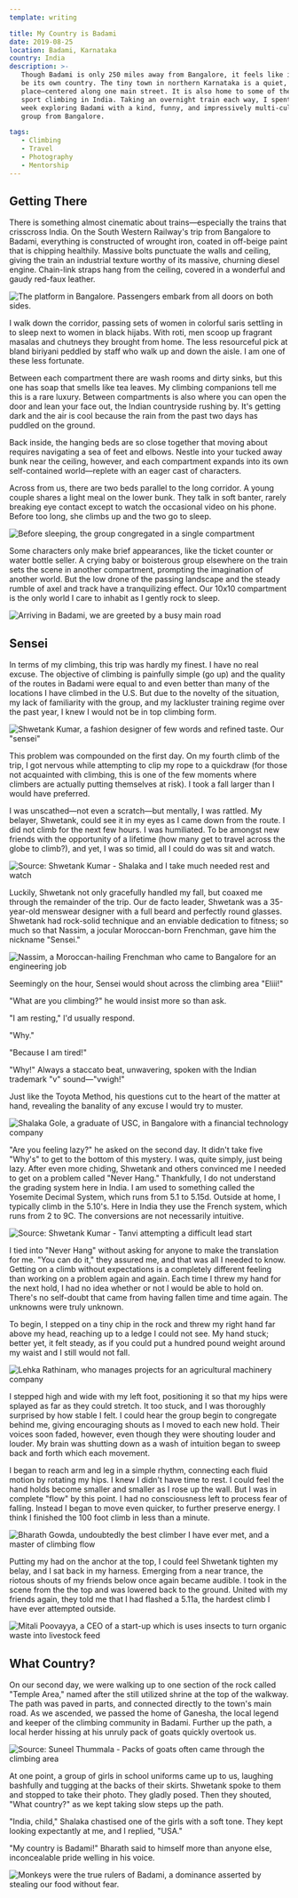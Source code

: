 ```yaml
---
template: writing

title: My Country is Badami
date: 2019-08-25
location: Badami, Karnataka
country: India
description: >-
   Though Badami is only 250 miles away from Bangalore, it feels like it could
   be its own country. The tiny town in northern Karnataka is a quiet, religious
   place—centered along one main street. It is also home to some of the best
   sport climbing in India. Taking an overnight train each way, I spent the last
   week exploring Badami with a kind, funny, and impressively multi-cultural
   group from Bangalore.

tags:
   - Climbing
   - Travel
   - Photography
   - Mentorship
---
```


## Getting There

There is something almost cinematic about trains—especially the trains that
crisscross India. On the South Western Railway's trip from Bangalore to Badami,
everything is constructed of wrought iron, coated in off-beige paint that is
chipping healthily. Massive bolts punctuate the walls and ceiling, giving the
train an industrial texture worthy of its massive, churning diesel engine.
Chain-link straps hang from the ceiling, covered in a wonderful and gaudy
red-faux leather.

![The platform in Bangalore. Passengers embark from all doors on both sides.](../images/train.jpg)

I walk down the corridor, passing sets of women in colorful saris settling in to
sleep next to women in black hijabs. With roti, men scoop up fragrant masalas
and chutneys they brought from home. The less resourceful pick at bland biriyani
peddled by staff who walk up and down the aisle. I am one of these less
fortunate.

Between each compartment there are wash rooms and dirty sinks, but this one has
soap that smells like tea leaves. My climbing companions tell me this is a rare
luxury. Between compartments is also where you can open the door and lean your
face out, the Indian countryside rushing by. It's getting dark and the air is
cool because the rain from the past two days has puddled on the ground.

Back inside, the hanging beds are so close together that moving about requires
navigating a sea of feet and elbows. Nestle into your tucked away bunk near the
ceiling, however, and each compartment expands into its own self-contained
world—replete with an eager cast of characters.

Across from us, there are two beds parallel to the long corridor. A young couple
shares a light meal on the lower bunk. They talk in soft banter, rarely breaking
eye contact except to watch the occasional video on his phone. Before too long,
she climbs up and the two go to sleep.

![Before sleeping, the group congregated in a single compartment](../images/IMG_9244.jpg)

Some characters only make brief appearances, like the ticket counter or water
bottle seller. A crying baby or boisterous group elsewhere on the train sets the
scene in another compartment, prompting the imagination of another world. But
the low drone of the passing landscape and the steady rumble of axel and track
have a tranquilizing effect. Our 10x10 compartment is the only world I care to
inhabit as I gently rock to sleep.

![Arriving in Badami, we are greeted by a busy main road](../images/DSCF4419.jpg)

## Sensei

In terms of my climbing, this trip was hardly my finest. I have no real excuse.
The objective of climbing is painfully simple (go up) and the quality of the
routes in Badami were equal to and even better than many of the locations I have
climbed in the U.S. But due to the novelty of the situation, my lack of
familiarity with the group, and my lackluster training regime over the past
year, I knew I would not be in top climbing form.

![Shwetank Kumar, a fashion designer of few words and refined taste. Our "sensei"](../images/climb.jpg)

This problem was compounded on the first day. On my fourth climb of the trip, I
got nervous while attempting to clip my rope to a quickdraw (for those not
acquainted with climbing, this is one of the few moments where climbers are
actually putting themselves at risk). I took a fall larger than I would have
preferred.

I was unscathed—not even a scratch—but mentally, I was rattled. My belayer,
Shwetank, could see it in my eyes as I came down from the route. I did not climb
for the next few hours. I was humiliated. To be amongst new friends with the
opportunity of a lifetime (how many get to travel across the globe to climb?),
and yet, I was so timid, all I could do was sit and watch.

![Source: Shwetank Kumar - Shalaka and I take much needed rest and watch](../images/DSC_1244.jpg)

Luckily, Shwetank not only gracefully handled my fall, but coaxed me through the
remainder of the trip. Our de facto leader, Shwetank was a 35-year-old menswear
designer with a full beard and perfectly round glasses. Shwetank had rock-solid
technique and an enviable dedication to fitness; so much so that Nassim, a
jocular Moroccan-born Frenchman, gave him the nickname "Sensei."

![Nassim, a Moroccan-hailing Frenchman who came to Bangalore for an engineering job](../images/nassim.jpg)

Seemingly on the hour, Sensei would shout across the climbing area "Eliii!"

"What are you climbing?" he would insist more so than ask.

"I am resting," I'd usually respond.

"Why."

"Because I am tired!"

"Why!" Always a staccato beat, unwavering, spoken with the Indian trademark "v"
sound—"vwigh!"

<Citation
	link='https://constantrenewal.com/toyota-method/'
	publication='Constant Renewal'
	noAuthor
	headline='The Toyota Method: A Shortcut For Identifying And Solving Your Problems'
	directQuote='Observe the production floor without preconceptions, Toyota would advise. Ask ‘why’ five times about every matter.'>
	Just like the Toyota Method, his questions cut to the heart of the matter at
	hand, revealing the banality of any excuse I would try to muster.
</Citation>

![Shalaka Gole, a graduate of USC, in Bangalore with a financial technology company](../images/DSCF4117.jpg)

"Are you feeling lazy?" he asked on the second day. It didn't take five "Why's"
to get to the bottom of this mystery. I was, quite simply, just being lazy.
After even more chiding, Shwetank and others convinced me I needed to get on a
problem called "Never Hang." Thankfully, I do not understand the grading system
here in India. I am used to something called the Yosemite Decimal System, which
runs from 5.1 to 5.15d. Outside at home, I typically climb in the 5.10's. Here
in India they use the French system, which runs from 2 to 9C. The conversions
are not necessarily intuitive.

![Source: Shwetank Kumar - Tanvi attempting a difficult lead start](../images/DSC_1229.jpg)

I tied into "Never Hang" without asking for anyone to make the translation for
me. "You can do it," they assured me, and that was all I needed to know. Getting
on a climb without expectations is a completely different feeling than working
on a problem again and again. Each time I threw my hand for the next hold, I had
no idea whether or not I would be able to hold on. There's no self-doubt that
came from having fallen time and time again. The unknowns were truly unknown.

To begin, I stepped on a tiny chip in the rock and threw my right hand far above
my head, reaching up to a ledge I could not see. My hand stuck; better yet, it
felt steady, as if you could put a hundred pound weight around my waist and I
still would not fall.

![Lehka Rathinam, who manages projects for an agricultural machinery company](../images/lekha.jpg)

I stepped high and wide with my left foot, positioning it so that my hips were
splayed as far as they could stretch. It too stuck, and I was thoroughly
surprised by how stable I felt. I could hear the group begin to congregate
behind me, giving encouraging shouts as I moved to each new hold. Their voices
soon faded, however, even though they were shouting louder and louder. My brain
was shutting down as a wash of intuition began to sweep back and forth which
each movement.

I began to reach arm and leg in a simple rhythm, connecting each fluid motion by
rotating my hips. I knew I didn't have time to rest. I could feel the hand holds
become smaller and smaller as I rose up the wall. But I was in complete "flow"
by this point. I had no consciousness left to process fear of falling. Instead I
began to move even quicker, to further preserve energy. I think I finished the
100 foot climb in less than a minute.

![Bharath Gowda, undoubtedly the best climber I have ever met, and a master of climbing flow](../images/bharath.jpg)

Putting my had on the anchor at the top, I could feel Shwetank tighten my belay,
and I sat back in my harness. Emerging from a near trance, the riotous shouts of
my friends below once again became audible. I took in the scene from the the top
and was lowered back to the ground. United with my friends again, they told me
that I had flashed a 5.11a, the hardest climb I have ever attempted outside.

![Mitali Poovayya, a CEO of a start-up which is uses insects to turn organic waste into livestock feed](../images/mitali.jpg)

## What Country?

On our second day, we were walking up to one section of the rock called "Temple
Area," named after the still utilized shrine at the top of the walkway. The path
was paved in parts, and connected directly to the town's main road. As we
ascended, we passed the home of Ganesha, the local legend and keeper of the
climbing community in Badami. Further up the path, a local herder hissing at his
unruly pack of goats quickly overtook us.

![Source: Suneel Thummala - Packs of goats often came through the climbing area](../images/IMG_20190815_171018.jpg)

At one point, a group of girls in school uniforms came up to us, laughing
bashfully and tugging at the backs of their skirts. Shwetank spoke to them and
stopped to take their photo. They gladly posed. Then they shouted, "What
country?" as we kept taking slow steps up the path.

"India, child," Shalaka chastised one of the girls with a soft tone. They kept
looking expectantly at me, and I replied, "USA."

"My country is Badami!" Bharath said to himself more than anyone else,
inconcealable pride welling in his voice.

![Monkeys were the true rulers of Badami, a dominance asserted by stealing our food without fear.](../images/DSCF3864.jpg)
